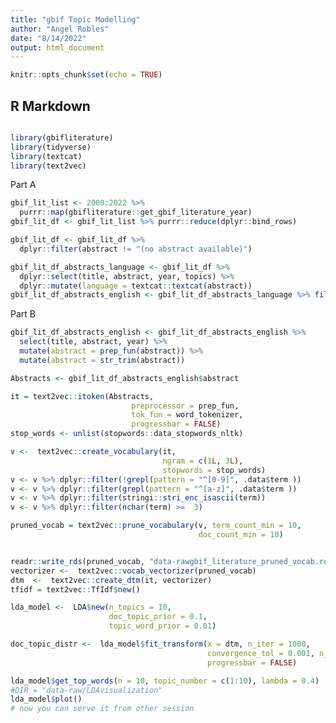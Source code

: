 ```yaml
---
title: "gbif Topic Modelling"
author: "Angel Robles"
date: "8/14/2022"
output: html_document
---
```


```r
knitr::opts_chunk$set(echo = TRUE)
```

## R Markdown

```r
```


```r
library(gbifliterature)
library(tidyverse)
library(textcat)
library(text2vec)
```

Part A

```r
gbif_lit_list <- 2000:2022 %>%
  purrr::map(gbifliterature::get_gbif_literature_year)
gbif_lit_df <- gbif_lit_list %>% purrr::reduce(dplyr::bind_rows)

gbif_lit_df <- gbif_lit_df %>%
  dplyr::filter(abstract != "(no abstract available)")

gbif_lit_df_abstracts_language <- gbif_lit_df %>%
  dplyr::select(title, abstract, year, topics) %>%
  dplyr::mutate(language = textcat::textcat(abstract))
gbif_lit_df_abstracts_english <- gbif_lit_df_abstracts_language %>% filter(language == "english")
```

Part B 

```r
gbif_lit_df_abstracts_english <- gbif_lit_df_abstracts_english %>%
  select(title, abstract, year) %>%
  mutate(abstract = prep_fun(abstract)) %>%
  mutate(abstract = str_trim(abstract))
```
```r
Abstracts <- gbif_lit_df_abstracts_english$abstract

it = text2vec::itoken(Abstracts,
                           preprocessor = prep_fun,
                           tok_fun = word_tokenizer,
                           progressbar = FALSE)
stop_words <- unlist(stopwords::data_stopwords_nltk)

v <-  text2vec::create_vocabulary(it,
                                  ngram = c(1L, 3L),
                                  stopwords = stop_words)
v <- v %>% dplyr::filter(!grepl(pattern = "^[0-9]", .data$term ))
v <- v %>% dplyr::filter(grepl(pattern = "^[a-z]", .data$term ))
v <- v %>% dplyr::filter(stringi::stri_enc_isascii(term))
v <- v %>% dplyr::filter(nchar(term) >=  3)

pruned_vocab = text2vec::prune_vocabulary(v, term_count_min = 10,
                                          doc_count_min = 10)


readr::write_rds(pruned_vocab, "data-rawgbif_literature_pruned_vocab.rds")
vectorizer <-  text2vec::vocab_vectorizer(pruned_vocab)
dtm  <-  text2vec::create_dtm(it, vectorizer)
tfidf = text2vec::TfIdf$new()

lda_model <-  LDA$new(n_topics = 10,
                      doc_topic_prior = 0.1,
                      topic_word_prior = 0.01)

doc_topic_distr <-  lda_model$fit_transform(x = dtm, n_iter = 1000,
                                            convergence_tol = 0.001, n_check_convergence = 25,
                                            progressbar = FALSE)

lda_model$get_top_words(n = 10, topic_number = c(1:10), lambda = 0.4)
#DIR = "data-raw/LDAvisualization"
lda_model$plot()
# now you can serve it from other session
```

